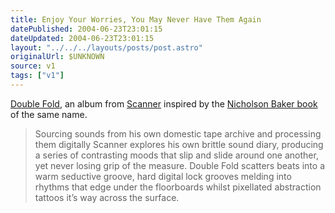 ```yaml
---
title: Enjoy Your Worries, You May Never Have Them Again
datePublished: 2004-06-23T23:01:15
dateUpdated: 2004-06-23T23:01:15
layout: "../../../layouts/posts/post.astro"
originalUrl: $UNKNOWN
source: v1
tags: ["v1"]
---
```


[Double Fold][1], an album from [Scanner][2] inspired by the [Nicholson Baker book][3] of the same name.

> Sourcing sounds from his own domestic tape archive and processing them digitally Scanner explores his own brittle sound diary, producing a series of contrasting moods that slip and slide around one another, yet never losing grip of the measure. Double Fold scatters beats into a warm seductive groove, hard digital lock grooves melding into rhythms that edge under the floorboards whilst pixellated abstraction tattoos it&#8217;s way across the surface.

[1]: http://www.rx-tx.org/releases/rxtxcd004.html "r x : t x  c a t a l o g u e: Double Fold"
[2]: http://www.scannerdot.com/
[3]: http://anglepoised.com/weblog/entry/000088/ "anglepoised.com: Papercuts"
